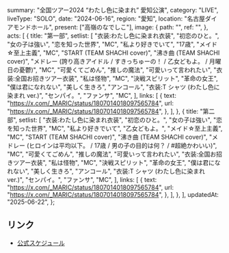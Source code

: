   summary: "全国ツアー2024 “わたし色に染まれ” 愛知公演",
  category: "LIVE",
  liveType: "SOLO",
  date: "2024-06-16",
  region: "愛知",
  location: "名古屋ダイアモンドホール",
  present: ["高嶺のなでしこ"],
  image: {
    path: "",
    ref: "",
  },
  acts: [
    {
      title: "第一部",
      setlist: [
        "衣装:わたし色に染まれ衣装",
        "初恋のひと。",
        "女の子は強い",
        "恋を知った世界",
        "MC",
        "私より好きでいて",
        "17歳",
        "メイド☆至上主義",
        "MC",
        "START (TEAM SHACHI cover)",
        "沸き曲 (TEAM SHACHI cover)",
        "メドレー (誇り高きアイドル / すきっちゅーの！ / 乙女どもよ。 / 月曜日の憂鬱)",
        "MC",
        "可愛くてごめん",
        "推しの魔法",
        "可愛いって言われたい",
        "衣装:全国お招きツアー衣装",
        "私は怪物",
        "MC",
        "決戦スピリット",
        "革命の女王",
        "僕は君になれない",
        "美しく生きろ",
        "アンコール",
        "衣装:T シャツ (わたし色に染まれ ver.)",
        "センパイ。",
        "ファンサ",
        "MC",
      ],
      links: [
        {
          text: "https://x.com/_MARIC/status/1807014018097565784",
          url: "https://x.com/_MARIC/status/1807014018097565784",
        },
      ],
    },
    {
      title: "第二部",
      setlist: [
        "衣装:わたし色に染まれ衣装",
        "初恋のひと。",
        "女の子は強い",
        "恋を知った世界",
        "MC",
        "私より好きでいて",
        "乙女どもよ。",
        "メイド☆至上主義",
        "MC",
        "START (TEAM SHACHI cover)",
        "沸き曲 (TEAM SHACHI cover)",
        "メドレー (ヒロインは平均以下。 / 17歳 / 男の子の目的は何？ / #超絶かわいい)",
        "MC",
        "可愛くてごめん",
        "推しの魔法",
        "可愛いって言われたい",
        "衣装:全国お招きツアー衣装",
        "私は怪物",
        "MC",
        "決戦スピリット",
        "革命の女王",
        "僕は君になれない",
        "美しく生きろ",
        "アンコール",
        "衣装:T シャツ (わたし色に染まれ ver.)",
        "センパイ。",
        "ファンサ",
        "MC",
      ],
      links: [
        {
          text: "https://x.com/_MARIC/status/1807014018097565784",
          url: "https://x.com/_MARIC/status/1807014018097565784",
        },
      ],
    },
  ],
  updatedAt: "2025-06-22",
};

## リンク

- [公式スケジュール](https://takanenonadeshiko.jp/?p=1883)
